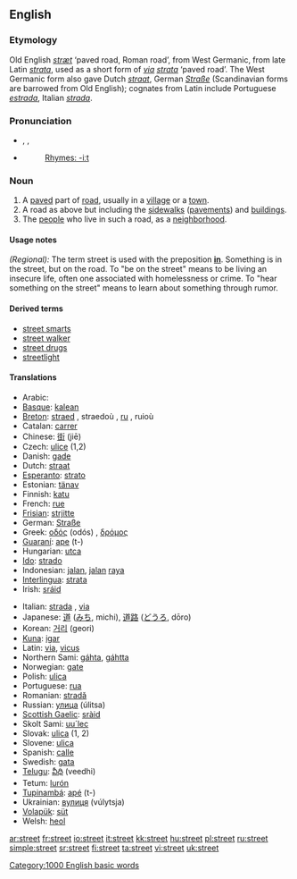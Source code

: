 {{wikipedia}}
==English==

{{rank|produce|drawn|field|828|street|attempt|soft|officers}}

===Etymology===
Old English ''[[stræt]]'' ‘paved road, Roman road’, from West Germanic, from late Latin ''[[strata#Latin|strata]]'', used as a short form of ''[[via]] [[strata]]'' ‘paved road’.  The West Germanic form also gave Dutch ''[[straat]]'', German ''[[Straße]]'' (Scandinavian forms are barrowed from Old English); cognates from Latin include Portuguese ''[[estrada]]'', Italian ''[[strada]]''.

===Pronunciation===
*{{AHD|strēt}}, {{IPA|/striːt/}}, {{SAMPA|/stri:t/}}
*{{audio|en-us-street.ogg|Audio (US)}}
*:[[Rhymes:English:-iːt|Rhymes: -iːt]]

===Noun===
{{en-noun}}

# A [[paved]] part of [[road]], usually in a [[village]] or a [[town]].
# A road as above but including the [[sidewalk]]s ([[pavement]]s) and [[building]]s.
# The [[people]] who live in such a road, as a [[neighborhood]].

====Usage notes====
''(Regional):'' The term street is used with the preposition '''[[in]]'''.  Something is in the street, but on the road.  To "be on the street" means to be living an insecure life, often one associated with homelessness or crime. To "hear something on the street" means to learn about something through rumor. <!--This should be expanded a bit.-->

====Derived terms====
*[[street smarts]]
*[[street walker]]
*[[street drugs]]
*[[streetlight]]

====Translations====
{{top}}
*Arabic: {{ARchar|[[شارع]]}} {{Unicode|(šá:reʕ)}}
*[[Basque]]: [[kalean]]
*[[Breton]]: [[straed]] {{f}}, straedoù {{p}}, [[ru]] {{f}}, ruioù {{p}}
*Catalan: [[carrer]] {{f}}
*Chinese: [[街]] (jiē)
*Czech: [[ulice]] {{f}} (1,2)
*Danish: [[gade]] {{n}}
*Dutch: [[straat]]
*[[Esperanto]]: [[strato]]
*Estonian: [[tänav]]
*Finnish: [[katu]]
*French: [[rue]] {{f}}
*[[Frisian]]: [[strjitte]]
*German: [[Straße]] {{f}}
*Greek: [[οδός]] (odós) {{f}}, [[δρόμος]] {{m}}
*[[Guaraní]]: [[ape]] (t-)
*Hungarian: [[utca]]
*[[Ido]]: [[strado]]
*Indonesian: [[jalan]], [[jalan]] [[raya]]
*[[Interlingua]]: [[strata]]
*Irish: [[sráid]] {{f}}
{{mid}}
*Italian: [[strada]] {{f}}, [[via#Italian|via]] {{f}}
*Japanese: [[道]] ([[みち]], michi), [[道路]] ([[どうろ]], dōro)
*Korean: [[거리]] (geori)
*[[Kuna]]: [[igar]]
*Latin: [[via]], [[vicus]]
*Northern Sami: [[gáhta]], [[gáhtta]]
*Norwegian: [[gate]]
*Polish: [[ulica]]
*Portuguese: [[rua#Portuguese|rua]] {{f}}
*Romanian: [[stradă]] {{f}}
*Russian: [[улица]] (úlitsa) {{f}}
*[[Scottish Gaelic]]: [[sràid]] {{f}}
*Skolt Sami: [[uu´lec]]
*Slovak: [[ulica#Slovak|ulica]] {{f}} (1, 2)
*Slovene: [[ulica]] {{f}}
*Spanish: [[calle]] {{f}}
*Swedish: [[gata]]
*[[Telugu]]: [[వీధి]] (veedhi)
*Tetum: [[lurón]]
*[[Tupinambá]]: [[apé]] (t-)
*Ukrainian: [[вулиця]] (vúlytsja) {{f}}
*[[Volapük]]: [[süt]]
*Welsh: [[heol]] {{f}}
{{bottom}}

[[Category:1000 English basic words]]

[[ar:street]]
[[fr:street]]
[[io:street]]
[[it:street]]
[[kk:street]]
[[hu:street]]
[[pl:street]]
[[ru:street]]
[[simple:street]]
[[sr:street]]
[[fi:street]]
[[ta:street]]
[[vi:street]]
[[uk:street]]